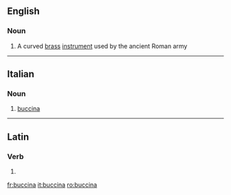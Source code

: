 ==English==

===Noun===
{{wikipedia}}
{{en-noun}}

# {{musical instruments}} A curved [[brass]] [[instrument]] used by the ancient Roman army

----

==Italian==

===Noun===
{{it-noun|buccin|f|a|e}}

# {{musical instruments|lang=it}} [[#English|buccina]]

----

==Latin==

===Verb===
{{la-verb-form|buccinā}}

# {{conjugation of|buccino|buccinō|2|s|pres|act|imp|lang=la}}


[[fr:buccina]]
[[it:buccina]]
[[ro:buccina]]